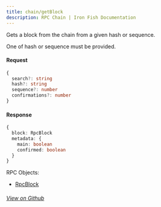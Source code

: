 ```yaml
---
title: chain/getBlock
description: RPC Chain | Iron Fish Documentation
---
```


Gets a block from the chain from a given hash or sequence.

One of hash or sequence must be provided.

#### Request

```ts
{
  search?: string
  hash?: string
  sequence?: number
  confirmations?: number
}
```

#### Response

```ts
{
  block: RpcBlock
  metadata: {
    main: boolean
    confirmed: boolean
  }
}
```

RPC Objects: 
- [RpcBlock](/developers/documentation/rpc/objects/rpcBlock)

###### [View on Github](https://github.com/iron-fish/ironfish/blob/master/ironfish/src/rpc/routes/chain/getBlock.ts)
